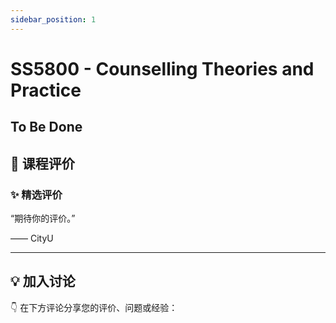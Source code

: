 ```yaml
---
sidebar_position: 1
---
```



# SS5800 - Counselling Theories and Practice

## To Be Done

## **💬 课程评价**

### ✨ **精选评价**
<div className={commentStyles.commentBox}>
    <p className={commentStyles.commentText}>
        “期待你的评价。”
    </p>
    <p className={commentStyles.commentAuthor}>—— CityU</p>
</div>

---

## **💡 加入讨论**

👇 在下方评论分享您的评价、问题或经验：
<Utterances />
